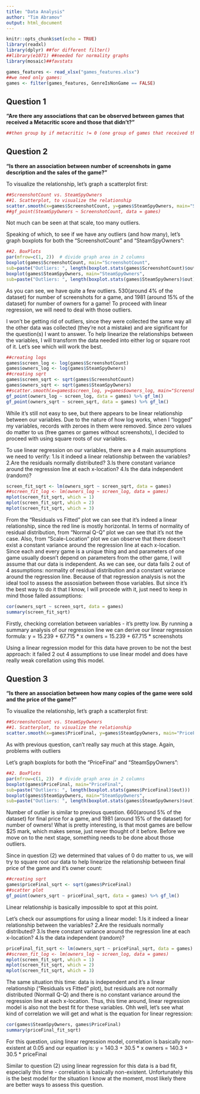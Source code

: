 ```yaml
---
title: "Data Analysis"
author: "Tim Abramov"
output: html_document
---
```


```r
knitr::opts_chunk$set(echo = TRUE)
library(readxl)
library(dplyr) ##for different filter()
##library(e1071) ##needed for normality graphs
library(mosaic)##favstats

games_features <- read_xlsx("games_features.xlsx")
##we need only games:
games <- filter(games_features, GenreIsNonGame == FALSE)
```

## Question 1
__"Are there any associations that can be observed between games that received a Metacritic score and those that didn't?"__
```r
##then group by if metacritic != 0 (one group of games that received the score, and one that didn't)

```


## Question 2
__"Is there an association between number of screenshots in game description and the sales of the game?"__

To visualize the relationship, let's graph a scatterplot first:
```r
##ScreenshotCount vs. SteamSpyOwners
##1. Scatterplot, to visualize the relationship
scatter.smooth(x=games$ScreenshotCount, y=games$SteamSpyOwners, main="ScreenshotCount ~ SteamSpyOwners")
##gf_point(SteamSpyOwners ~ ScreenshotCount, data = games)
```

Not much can be seen at that scale, too many outliers. 

Speaking of which, to see if we have any outliers (and how many), let's graph boxplots for both the "ScreenshotCount" and "SteamSpyOwners":
```r
##2. BoxPlots
par(mfrow=c(1, 2))  # divide graph area in 2 columns
boxplot(games$ScreenshotCount, main="ScreenshotCount",
sub=paste("Outliers: ", length(boxplot.stats(games$ScreenshotCount)$out)))  # box plot for ScreenshotCount
boxplot(games$SteamSpyOwners, main="SteamSpyOwners",
sub=paste("Outliers: ", length(boxplot.stats(games$SteamSpyOwners)$out)))  # box plot for SteamSpyOwners
```

As you can see, we have quite a few outliers. 530(around 4% of the dataset) for number of screenshots for a game, and 1981 (around 15% of the dataset) for number of owners for a game! To proceed with linear regression, we will need to deal with those outliers.

I won't be getting rid of outliers, since they were collected the same way all the other data was collected (they're not a mistake) and are significant for the question(s) I want to answer. To help linearize the relationships between the variables, I will transform the data needed into either log or square root of it. Let's see which will work the best.

```r
##creating logs
games$screen_log <- log(games$ScreenshotCount)
games$owners_log <- log(games$SteamSpyOwners)
##creating sqrt
games$screen_sqrt <- sqrt(games$ScreenshotCount)
games$owners_sqrt <- sqrt(games$SteamSpyOwners)
##scatter.smooth(x=games$screen_log, y=games$owners_log, main="ScreenshotCount ~ SteamSpyOwners(logs)")
gf_point(owners_log ~ screen_log, data = games) %>% gf_lm()
gf_point(owners_sqrt ~ screen_sqrt, data = games) %>% gf_lm() 
```

While it's still not easy to see, but there appears to be linear relationship between our variables. Due to the nature of how log works, when I "logged" my variables, records with zeroes in them were removed. Since zero values do matter to us (free games or games without screenshots), I decided to proceed with using square roots of our variables.

To use linear regression on our variables, there are a 4 main assumptions we need to verify:
1.Is it indeed a linear relationship between the variables?
2.Are the residuals normally distributed?
3.Is there constant variance around the regression line at each x-location?
4.Is the data independent (random)?

```r
screen_fit_sqrt <- lm(owners_sqrt ~ screen_sqrt, data = games)
##screen_fit_log <- lm(owners_log ~ screen_log, data = games)
mplot(screen_fit_sqrt, which = 1)
mplot(screen_fit_sqrt, which = 2)
mplot(screen_fit_sqrt, which = 3)
```

From the "Residuals vs Fitted" plot we can see that it's indeed a linear relationship, since the red line is mostly horizontal. In terms of normality of residual distribution, from "Normal Q-Q" plot we can see that it's not the case. Also, from "Scale-Location" plot we can observe that there doesn't exist a constant variance around the regression line at each x-location. Since each and every game is a unique thing and and parameters of one game usually doesn't depend on parameters from the other game, I will assume that our data is independent.
As we can see, our data fails 2 out of 4 assumptions: normality of residual distribution and a constant variance around the regression line. Because of that regression analysis is not the ideal tool to assess the assosiation between those variables. But since it's the best way to do it that I know, I will procede with it, just need to keep in mind those failed assumptions:


```r
cor(owners_sqrt ~ screen_sqrt, data = games)
summary(screen_fit_sqrt)
```

Firstly, checking correlation between variables - it's pretty low. By running a summary analysis of our regression line we can derive our linear regression formula:
y = 15.239 + 67.715 * x
owners = 15.239 + 67.715 * screenshots

Using a linear regression model for this data have proven to be not the best approach: it failed 2 out 4 assumptions to use linear model and does have really weak corellation using this model.


## Question 3
__"Is there an association between how many copies of the game were sold and the price of the game?"__

To visualize the relationship, let's graph a scatterplot first:

```r
##ScreenshotCount vs. SteamSpyOwners
##1. Scatterplot, to visualize the relationship
scatter.smooth(x=games$PriceFinal, y=games$SteamSpyOwners, main="PriceFinal ~ SteamSpyOwners")
```

As with previous question, can't really say much at this stage. Again, problems with outliers

Let's graph boxplots for both the "PriceFinal" and "SteamSpyOwners":
```r
##2. BoxPlots
par(mfrow=c(1, 2))  # divide graph area in 2 columns
boxplot(games$PriceFinal, main="PriceFinal",
sub=paste("Outliers: ", length(boxplot.stats(games$PriceFinal)$out)))  # box plot for ScreenshotCount
boxplot(games$SteamSpyOwners, main="SteamSpyOwners",
sub=paste("Outliers: ", length(boxplot.stats(games$SteamSpyOwners)$out)))  # box plot for SteamSpyOwners
```

Number of outlier is similar to previous question. 660(around 5% of the dataset) for final price for a game, and 1981 (around 15% of the dataset) for number of owners! What is pretty interesting, is that most games are bellow $25 mark, which makes sense, just never thought of it before. Before we move on to the next stage, something needs to be done about those outliers.


Since in question (2) we determined that values of 0 do matter to us, we will try to square root our data to help linearize the relationship between final price of the game and it's owner count:

```r
##creating sqrt
games$priceFinal_sqrt <- sqrt(games$PriceFinal)
##scatter plot
gf_point(owners_sqrt ~ priceFinal_sqrt, data = games) %>% gf_lm() 
```

Linear relationship is basically impossible to spot at this point.

Let's check our assumptions for using a linear model:
1.Is it indeed a linear relationship between the variables?
2.Are the residuals normally distributed?
3.Is there constant variance around the regression line at each x-location?
4.Is the data independent (random)?

```r
priceFinal_fit_sqrt <- lm(owners_sqrt ~ priceFinal_sqrt, data = games)
##screen_fit_log <- lm(owners_log ~ screen_log, data = games)
mplot(screen_fit_sqrt, which = 1)
mplot(screen_fit_sqrt, which = 2)
mplot(screen_fit_sqrt, which = 3)
```

The same situation this time: data is independent and it's a linear relationship ("Residuals vs Fitted" plot), but residuals are not normally distributed (Normall Q-Q) and there is no constant variance around the regression line at each x-location. Thus, this time around, linear regression model is also not the best fit for these variables. Ohh well, let's see what kind of correlation we will get and what is the equation for linear regression:


```r
cor(games$SteamSpyOwners, games$PriceFinal)
summary(priceFinal_fit_sqrt)
```

For this question, using linear regression model, correlation is basically non-existent at 0.05 and our equation is:
y = 140.3 + 30.5 * x
owners = 140.3 + 30.5 * priceFinal

Similar to question (2) using linear regression for this data is a bad fit, especially this time - correlation is basically non-existent. Unfortunately this is the best model for the situation I know at the moment, most likely there are better ways to assess this question. 





